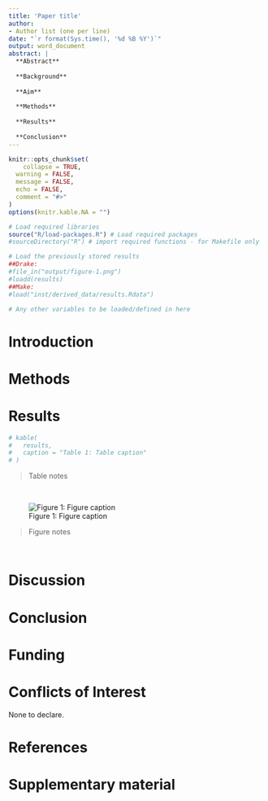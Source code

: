 ```yaml
---
title: 'Paper title'
author:
- Author list (one per line)
date: "`r format(Sys.time(), '%d %B %Y')`"
output: word_document
abstract: |
  **Abstract**
  
  **Background**
  
  **Aim**
  
  **Methods**
  
  **Results**
  
  **Conclusion**
---
```


```r
knitr::opts_chunk$set(  
	collapse = TRUE,
  warning = FALSE,
  message = FALSE,
  echo = FALSE,
  comment = "#>"
)
options(knitr.kable.NA = "")

# Load required libraries
source("R/load-packages.R") # Load required packages
#sourceDirectory("R") # import required functions - for Makefile only
```

```r
# Load the previously stored results
##Drake:
#file_in("output/figure-1.png")
#loadd(results)
##Make:
#load("inst/derived_data/results.Rdata")

# Any other variables to be loaded/defined in here
```

# Introduction

# Methods

# Results

```r
# kable(
#   results,
#   caption = "Table 1: Table caption"
# )
```

> Table notes

<br>

![Figure 1: Figure caption](../../output/figure-1.png)

> Figure notes

<br>

# Discussion

# Conclusion

# Funding

# Conflicts of Interest

None to declare.

# References
<!-- The following line ensures the references appear here for the MS Word or HTML output files, rather than right at the end of the document (this will not work for PDF files):  -->
<div id="refs"></div>

# Supplementary material
